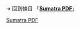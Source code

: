 {{LSR
| article = Sumatra PDF
| latest_release_version = 3.3.3
| latest_release_date = {{release date and age|2021|07|20}}<ref name="releasenotes">[https://www.sumatrapdfreader.org/docs/Version-history.html Version History]</ref>
}}<noinclude>
{{Template reference list}}
➔ 回到條目 「'''[[Sumatra PDF]]'''」
[[Category:最新穩定版模板|Sumatra PDF]]
</noinclude>